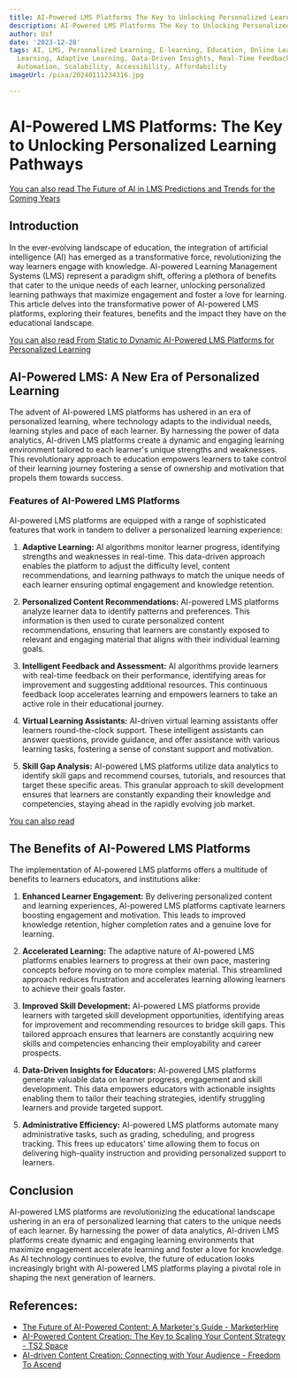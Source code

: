 ```yaml
---
title: AI-Powered LMS Platforms The Key to Unlocking Personalized Learning Pathways
description: AI-Powered LMS Platforms The Key to Unlocking Personalized Learning Pathways
author: Usf
date: '2023-12-28'
tags: AI, LMS, Personalized Learning, E-learning, Education, Online Learning, Virtual
  Learning, Adaptive Learning, Data-Driven Insights, Real-Time Feedback, Gamification,
  Automation, Scalability, Accessibility, Affordability
imageUrl: /pixa/20240111234316.jpg

---
```

# AI-Powered LMS Platforms: The Key to Unlocking Personalized Learning Pathways

[You can also read The Future of  AI in LMS Predictions and Trends for the Coming Years](The%20Future%20of%20AI%20in%20LMS%20Predictions%20and%20Trends%20for%20the%20Coming%20Years)


## Introduction

In the ever-evolving landscape of education, the integration of artificial intelligence  (AI)  has emerged as a transformative force, revolutionizing the way learners engage with knowledge. AI-powered Learning Management Systems (LMS)  represent a paradigm shift, offering a plethora of benefits that cater to the unique needs of each learner, unlocking personalized learning pathways that  maximize engagement and foster a  love for learning. This article delves into the transformative power of AI-powered LMS  platforms, exploring their features, benefits  and the impact they have on the educational landscape.

[You can also read From Static to Dynamic AI-Powered LMS Platforms for Personalized Learning](From%20Static%20to%20Dynamic%20AI-Powered%20LMS%20Platforms%20for%20Personalized%20Learning)


## AI-Powered LMS: A New Era  of Personalized Learning

The advent of AI-powered LMS platforms has ushered in an era of personalized learning, where  technology adapts to the individual needs, learning styles and pace of each learner. By harnessing the  power of data analytics, AI-driven LMS platforms create a dynamic and engaging learning environment tailored to each learner's unique strengths and weaknesses. This  revolutionary approach to  education empowers learners to  take control of their learning journey fostering a sense of ownership and motivation that propels them towards success.

### Features of AI-Powered LMS Platforms

AI-powered LMS platforms are equipped with a range of sophisticated features  that work in tandem to deliver  a personalized learning experience:

1. **Adaptive Learning:**  AI algorithms monitor learner progress, identifying strengths and weaknesses in real-time. This data-driven approach enables the platform to  adjust the difficulty level, content recommendations,  and learning pathways to match the unique needs of  each learner ensuring optimal engagement  and  knowledge retention.


2. **Personalized Content Recommendations:** AI-powered LMS platforms analyze learner data to identify patterns  and  preferences.  This information is then used to curate personalized content recommendations,  ensuring that learners are constantly exposed to relevant and engaging material that aligns  with their individual learning goals.


3. **Intelligent  Feedback and Assessment:** AI  algorithms  provide learners with real-time feedback on their performance, identifying  areas for improvement and suggesting additional resources. This continuous feedback loop accelerates  learning and empowers learners to take an active role in their educational journey.


4.  **Virtual Learning  Assistants:** AI-driven  virtual learning assistants  offer  learners round-the-clock  support. These intelligent assistants can answer questions, provide guidance, and offer assistance with various learning tasks,  fostering a sense of constant support and motivation.


5. **Skill Gap Analysis:** AI-powered LMS platforms utilize data analytics to identify skill gaps and recommend courses, tutorials,  and  resources that target these specific areas. This granular  approach  to skill development ensures that  learners are constantly expanding their knowledge and  competencies, staying ahead in the rapidly evolving job market.

[You can also read ]()


## The Benefits of AI-Powered LMS Platforms

The implementation of AI-powered LMS platforms offers a multitude of benefits to  learners educators,  and institutions alike:

1. **Enhanced Learner Engagement:** By delivering personalized content and learning experiences, AI-powered LMS platforms captivate  learners boosting engagement and motivation. This leads to improved  knowledge retention, higher  completion rates and a  genuine love for learning.


2. **Accelerated Learning:**  The adaptive nature of AI-powered  LMS platforms enables learners to progress at their own pace, mastering concepts before moving on to more complex material. This streamlined approach reduces frustration and accelerates learning allowing learners to achieve  their goals faster.


3.  **Improved Skill Development:** AI-powered LMS platforms provide learners with targeted skill development opportunities, identifying areas for improvement  and  recommending resources  to bridge skill gaps. This tailored approach ensures  that learners are constantly acquiring  new skills and competencies enhancing  their employability and career prospects.


4. **Data-Driven Insights for Educators:** AI-powered LMS platforms generate valuable data on learner progress, engagement and  skill development. This data empowers educators with actionable insights enabling them to tailor their teaching strategies,  identify struggling learners and provide targeted support.


5. **Administrative Efficiency:** AI-powered LMS platforms automate many administrative tasks, such as grading, scheduling, and progress tracking. This frees up educators' time allowing them to focus on delivering high-quality instruction and providing personalized support to learners.

## Conclusion

AI-powered LMS  platforms are revolutionizing the educational  landscape ushering in an era of personalized learning  that  caters to the unique needs of each learner. By harnessing the power of data analytics, AI-driven LMS  platforms create dynamic and engaging learning environments  that  maximize engagement accelerate learning and foster a love for  knowledge. As AI technology continues to evolve,  the future of education looks increasingly bright with AI-powered LMS platforms playing a pivotal role in shaping the  next generation of learners.

## References:
- [The Future of AI-Powered Content: A Marketer's Guide - MarketerHire](https://marketerhire.com/blog/automate-marketing-content-with-ai)
- [AI-Powered Content Creation: The Key to Scaling Your Content Strategy - TS2 Space](https://ts2.space/en/ai-powered-content-creation-the-key-to-scaling-your-content-strategy/)
- [AI-driven Content Creation: Connecting with Your Audience - Freedom To Ascend](https://www.freedomtoascend.com/marketing/marketing-trends/ai-machine-learning/ai-driven-content-creation/)

